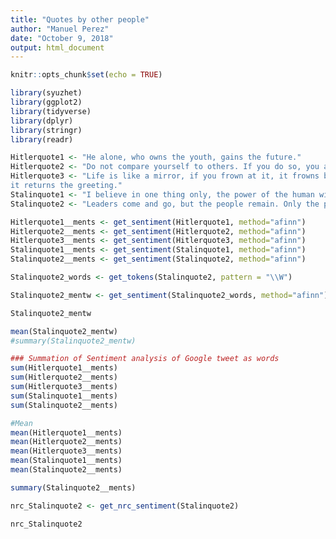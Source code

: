 ---
title: "Quotes by other people"
author: "Manuel Perez"
date: "October 9, 2018"
output: html_document
---

```{r setup, include=FALSE}
knitr::opts_chunk$set(echo = TRUE)
```

```{r}
library(syuzhet)
library(ggplot2)
library(tidyverse)
library(dplyr)
library(stringr)
library(readr)
```

```{r}
Hitlerquote1 <- "He alone, who owns the youth, gains the future."
Hitlerquote2 <- "Do not compare yourself to others. If you do so, you are insulting yourself"
Hitlerquote3 <- "Life is like a mirror, if you frown at it, it frowns back; if you smile, 
it returns the greeting."
Stalinquote1 <- "I believe in one thing only, the power of the human will."
Stalinquote2 <- "Leaders come and go, but the people remain. Only the people are immortal."
```

```{r}
Hitlerquote1__ments <- get_sentiment(Hitlerquote1, method="afinn")
Hitlerquote2__ments <- get_sentiment(Hitlerquote2, method="afinn")
Hitlerquote3__ments <- get_sentiment(Hitlerquote3, method="afinn")
Stalinquote1__ments <- get_sentiment(Stalinquote1, method="afinn")
Stalinquote2__ments <- get_sentiment(Stalinquote2, method="afinn")
```


```{r}
Stalinquote2_words <- get_tokens(Stalinquote2, pattern = "\\W")
```


```{r}
Stalinquote2_mentw <- get_sentiment(Stalinquote2_words, method="afinn")
```

```{r}
Stalinquote2_mentw
```

```{r}
mean(Stalinquote2_mentw)
#summary(Stalinquote2_mentw)
```


```{r}
### Summation of Sentiment analysis of Google tweet as words
sum(Hitlerquote1__ments)
sum(Hitlerquote2__ments)
sum(Hitlerquote3__ments)
sum(Stalinquote1__ments)
sum(Stalinquote2__ments)

#Mean
mean(Hitlerquote1__ments)
mean(Hitlerquote2__ments)
mean(Hitlerquote3__ments)
mean(Stalinquote1__ments)
mean(Stalinquote2__ments)
```

```{r}
summary(Stalinquote2__ments)
```

```{r}
nrc_Stalinquote2 <- get_nrc_sentiment(Stalinquote2)
```

```{r}
nrc_Stalinquote2

```



